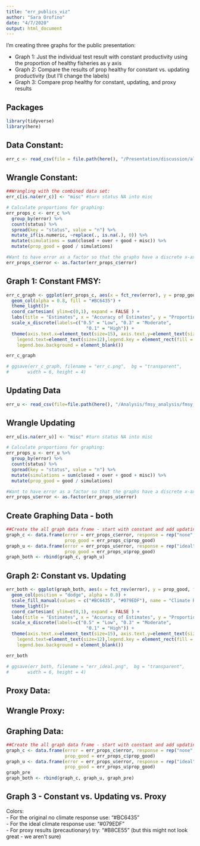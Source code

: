 ```yaml
---
title: "err_publics_viz"
author: "Sara Orofino"
date: "4/7/2020"
output: html_document
---
```


I'm creating three graphs for the public presentation:

 - Graph 1: Just the individual test result with constant productivity using the proportion of healthy fisheries as y axis  
 - Graph 2: Compare the results of prop healthy for constant vs. updating productivity (but I'll change the labels)  
 - Graph 3: Compare prop healthy for constant, updating, and proxy results  

## Packages 

```r
library(tidyverse)
library(here)
```

## Data Constant:
```r
err_c <- read_csv(file = file.path(here(), "/Presentation/discussion/alldata_combined.csv"))
```

## Wrangle Constant: 
```r
##Wrangling with the combined data set:
err_c[is.na(err_c)] <- "misc" #turn status NA into misc

# Calculate proportions for graphing:
err_props_c <- err_c %>% 
  group_by(error) %>%
  count(status) %>% 
  spread(key = "status", value = "n") %>% 
  mutate_if(is.numeric, ~replace(., is.na(.), 0)) %>% 
  mutate(simulations = sum(closed + over + good + misc)) %>% 
  mutate(prop_good = good / simulations)

#Want to have error as a factor so that the graphs have a discrete x-axis:
err_props_c$error <- as.factor(err_props_c$error)
```


## Graph 1: Constant FMSY:
```r
err_c_graph <- ggplot(err_props_c, aes(x = fct_rev(error), y = prop_good)) +
  geom_col(alpha = 0.8, fill = "#BC6435") + 
  theme_light()+
  coord_cartesian( ylim=c(0,1), expand = FALSE ) +
  labs(title = "Estimates", x = "Accuracy of Estimates", y = "Proportion Healthy") +
  scale_x_discrete(labels=c("0.5" = "Low", "0.3" = "Moderate",
                              "0.1" = "High")) +
  theme(axis.text.x=element_text(size=15), axis.text.y=element_text(size=15), plot.title = element_text(hjust = 0.5, face = "bold", size = 20), axis.title.x = element_text(face = "bold", size = 15), axis.title.y = element_text(face = "bold", size = 15), legend.title.align=0.5, panel.background = element_rect(fill = "transparent",colour = NA), plot.background = element_rect(fill = "transparent",colour = NA), legend.title=element_text(size=15), 
    legend.text=element_text(size=12),legend.key = element_rect(fill = "transparent", colour = "transparent"), legend.background = element_blank(),
    legend.box.background = element_blank()) 

err_c_graph

# ggsave(err_c_graph, filename = "err_c.png",  bg = "transparent",
#       width = 6, height = 4)
```

## Updating Data 

```r
err_u <- read_csv(file=file.path(here(), "/Analysis/fmsy_analysis/fmsy_u_all.csv"))
```

## Wrangle Updating
```r
err_u[is.na(err_u)] <- "misc" #turn status NA into misc

# Calculate proportions for graphing:
err_props_u <- err_u %>% 
  group_by(error) %>%
  count(status) %>% 
  spread(key = "status", value = "n") %>% 
  mutate(simulations = sum(closed + over + good + misc)) %>% 
  mutate(prop_good = good / simulations)

#Want to have error as a factor so that the graphs have a discrete x-axis:
err_props_u$error <- as.factor(err_props_u$error)
```



## Create Graphing Data - both

```r

##Create the all graph data frame - start with constant and add updating then merge:
graph_c <- data.frame(error = err_props_c$error, response = rep("none", 3),
                      prop_good = err_props_c$prop_good)
graph_u <- data.frame(error = err_props_u$error, response = rep("ideal", 3),
                      prop_good = err_props_u$prop_good)
graph_both <- rbind(graph_c, graph_u)

```


## Graph 2: Constant vs. Updating
```r
err_both <- ggplot(graph_both, aes(x = fct_rev(error), y = prop_good, fill = response)) +
  geom_col(position = "dodge", alpha = 0.8) + 
  scale_fill_manual(values = c("#BC6435", "#079EDF"), name = "Climate Response", labels = c("None", "Ideal"))+
  theme_light()+
  coord_cartesian( ylim=c(0,1), expand = FALSE ) +
  labs(title = "Estimates", x = "Accuracy of Estimates", y = "Proportion Healthy") +
  scale_x_discrete(labels=c("0.5" = "Low", "0.3" = "Moderate",
                              "0.1" = "High")) +
  theme(axis.text.x=element_text(size=15), axis.text.y=element_text(size=15), plot.title = element_text(hjust = 0.5, face = "bold", size = 20), axis.title.x = element_text(face = "bold", size = 15), axis.title.y = element_text(face = "bold", size = 15), legend.title.align=0.5, panel.background = element_rect(fill = "transparent",colour = NA), plot.background = element_rect(fill = "transparent",colour = NA), legend.title=element_text(size=15), 
    legend.text=element_text(size=12),legend.key = element_rect(fill = "transparent", colour = "transparent"), legend.background = element_blank(),
    legend.box.background = element_blank())  

err_both

# ggsave(err_both, filename = "err_ideal.png",  bg = "transparent",
#       width = 6, height = 4)
```


## Proxy Data:


## Wrangle Proxy:


## Graphing Data: 
```r
##Create the all graph data frame - start with constant and add updating then merge:
graph_c <- data.frame(error = err_props_c$error, response = rep("none", 3),
                      prop_good = err_props_c$prop_good)
graph_u <- data.frame(error = err_props_u$error, response = rep("ideal", 3),
                      prop_good = err_props_u$prop_good)
graph_pre 
graph_both <- rbind(graph_c, graph_u, graph_pre)
```


## Graph 3 - Constant vs. Updating vs. Proxy  
Colors:  
 - For the original no climate response use: "#BC6435"  
 - For the ideal climate response use:  "#079EDF"   
 - For proxy results (precautionary) try: "#B8CE55" (but this might not look great - we aren't sure)  
 




